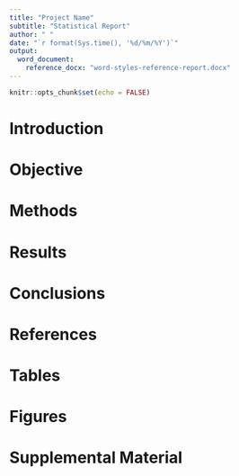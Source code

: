 ```yaml
---
title: "Project Name"
subtitle: "Statistical Report"
author: " "
date: "`r format(Sys.time(), '%d/%m/%Y')`"
output: 
  word_document:
    reference_docx: "word-styles-reference-report.docx"
---
```


```r
knitr::opts_chunk$set(echo = FALSE)
```



# Introduction

# Objective

# Methods

# Results

# Conclusions

# References

# Tables

# Figures

# Supplemental Material
